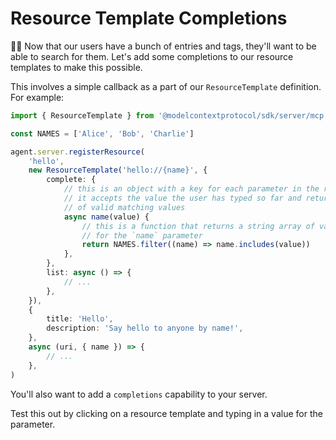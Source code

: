 # Resource Template Completions

👨‍💼 Now that our users have a bunch of entries and tags, they'll want to be able
to search for them. Let's add some completions to our resource templates to
make this possible.

This involves a simple callback as a part of our `ResourceTemplate` definition.
For example:

```ts lines=8-17
import { ResourceTemplate } from '@modelcontextprotocol/sdk/server/mcp.js'

const NAMES = ['Alice', 'Bob', 'Charlie']

agent.server.registerResource(
	'hello',
	new ResourceTemplate('hello://{name}', {
		complete: {
			// this is an object with a key for each parameter in the resource template
			// it accepts the value the user has typed so far and returns a string array
			// of valid matching values
			async name(value) {
				// this is a function that returns a string array of valid matching values
				// for the `name` parameter
				return NAMES.filter((name) => name.includes(value))
			},
		},
		list: async () => {
			// ...
		},
	}),
	{
		title: 'Hello',
		description: 'Say hello to anyone by name!',
	},
	async (uri, { name }) => {
		// ...
	},
)
```

You'll also want to add a `completions` capability to your server.

Test this out by clicking on a resource template and typing in a value for the
parameter.
